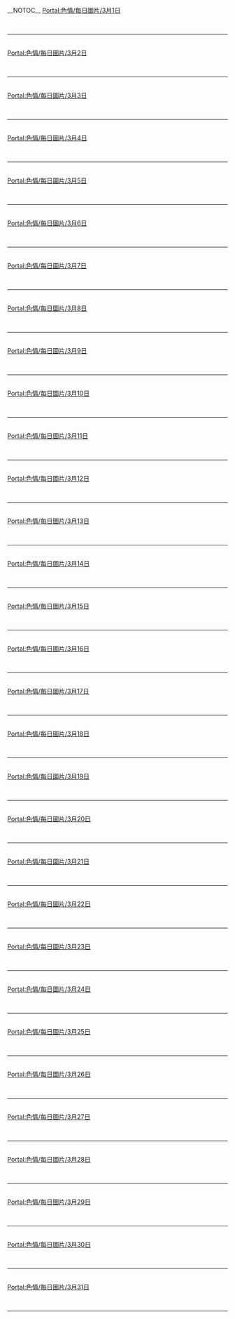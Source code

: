 {{Portal:色情/box-header|1月圖片|Portal:色情/每日圖片/1月|}}
__NOTOC__{{Portal:色情/每日圖片}}
[[Portal:色情/每日圖片/3月1日|Portal:色情/每日圖片/3月1日]]
{{Portal:色情/每日圖片/3月1日}}<div style="clear: both"></div><br/><hr/><br/>
[[Portal:色情/每日圖片/3月2日|Portal:色情/每日圖片/3月2日]]
{{Portal:色情/每日圖片/3月2日}}<div style="clear: both"></div><br/><hr/><br/>
[[Portal:色情/每日圖片/3月3日|Portal:色情/每日圖片/3月3日]]
{{Portal:色情/每日圖片/3月3日}}<div style="clear: both"></div><br/><hr/><br/>
[[Portal:色情/每日圖片/3月4日|Portal:色情/每日圖片/3月4日]]
{{Portal:色情/每日圖片/3月4日}}<div style="clear: both"></div><br/><hr/><br/>
[[Portal:色情/每日圖片/3月5日|Portal:色情/每日圖片/3月5日]]
{{Portal:色情/每日圖片/3月5日}}<div style="clear: both"></div><br/><hr/><br/>
[[Portal:色情/每日圖片/3月6日|Portal:色情/每日圖片/3月6日]]
{{Portal:色情/每日圖片/3月6日}}<div style="clear: both"></div><br/><hr/><br/>
[[Portal:色情/每日圖片/3月7日|Portal:色情/每日圖片/3月7日]]
{{Portal:色情/每日圖片/3月7日}}<div style="clear: both"></div><br/><hr/><br/>
[[Portal:色情/每日圖片/3月8日|Portal:色情/每日圖片/3月8日]]
{{Portal:色情/每日圖片/3月8日}}<div style="clear: both"></div><br/><hr/><br/>
[[Portal:色情/每日圖片/3月9日|Portal:色情/每日圖片/3月9日]]
{{Portal:色情/每日圖片/3月9日}}<div style="clear: both"></div><br/><hr/><br/>
[[Portal:色情/每日圖片/3月10日|Portal:色情/每日圖片/3月10日]]
{{Portal:色情/每日圖片/3月10日}}<div style="clear: both"></div><br/><hr/><br/>
[[Portal:色情/每日圖片/3月11日|Portal:色情/每日圖片/3月11日]]
{{Portal:色情/每日圖片/3月11日}}<div style="clear: both"></div><br/><hr/><br/>
[[Portal:色情/每日圖片/3月12日|Portal:色情/每日圖片/3月12日]]
{{Portal:色情/每日圖片/3月12日}}<div style="clear: both"></div><br/><hr/><br/>
[[Portal:色情/每日圖片/3月13日|Portal:色情/每日圖片/3月13日]]
{{Portal:色情/每日圖片/3月13日}}<div style="clear: both"></div><br/><hr/><br/>
[[Portal:色情/每日圖片/3月14日|Portal:色情/每日圖片/3月14日]]
{{Portal:色情/每日圖片/3月14日}}<div style="clear: both"></div><br/><hr/><br/>
[[Portal:色情/每日圖片/3月15日|Portal:色情/每日圖片/3月15日]]
{{Portal:色情/每日圖片/3月15日}}<div style="clear: both"></div><br/><hr/><br/>
[[Portal:色情/每日圖片/3月16日|Portal:色情/每日圖片/3月16日]]
{{Portal:色情/每日圖片/3月16日}}<div style="clear: both"></div><br/><hr/><br/>
[[Portal:色情/每日圖片/3月17日|Portal:色情/每日圖片/3月17日]]
{{Portal:色情/每日圖片/3月17日}}<div style="clear: both"></div><br/><hr/><br/>
[[Portal:色情/每日圖片/3月18日|Portal:色情/每日圖片/3月18日]]
{{Portal:色情/每日圖片/3月18日}}<div style="clear: both"></div><br/><hr/><br/>
[[Portal:色情/每日圖片/3月19日|Portal:色情/每日圖片/3月19日]]
{{Portal:色情/每日圖片/3月19日}}<div style="clear: both"></div><br/><hr/><br/>
[[Portal:色情/每日圖片/3月20日|Portal:色情/每日圖片/3月20日]]
{{Portal:色情/每日圖片/3月20日}}<div style="clear: both"></div><br/><hr/><br/>
[[Portal:色情/每日圖片/3月21日|Portal:色情/每日圖片/3月21日]]
{{Portal:色情/每日圖片/3月21日}}<div style="clear: both"></div><br/><hr/><br/>
[[Portal:色情/每日圖片/3月22日|Portal:色情/每日圖片/3月22日]]
{{Portal:色情/每日圖片/3月22日}}<div style="clear: both"></div><br/><hr/><br/>
[[Portal:色情/每日圖片/3月23日|Portal:色情/每日圖片/3月23日]]
{{Portal:色情/每日圖片/3月23日}}<div style="clear: both"></div><br/><hr/><br/>
[[Portal:色情/每日圖片/3月24日|Portal:色情/每日圖片/3月24日]]
{{Portal:色情/每日圖片/3月24日}}<div style="clear: both"></div><br/><hr/><br/>
[[Portal:色情/每日圖片/3月25日|Portal:色情/每日圖片/3月25日]]
{{Portal:色情/每日圖片/3月25日}}<div style="clear: both"></div><br/><hr/><br/>
[[Portal:色情/每日圖片/3月26日|Portal:色情/每日圖片/3月26日]]
{{Portal:色情/每日圖片/3月26日}}<div style="clear: both"></div><br/><hr/><br/>
[[Portal:色情/每日圖片/3月27日|Portal:色情/每日圖片/3月27日]]
{{Portal:色情/每日圖片/3月27日}}<div style="clear: both"></div><br/><hr/><br/>
[[Portal:色情/每日圖片/3月28日|Portal:色情/每日圖片/3月28日]]
{{Portal:色情/每日圖片/3月28日}}<div style="clear: both"></div><br/><hr/><br/>
[[Portal:色情/每日圖片/3月29日|Portal:色情/每日圖片/3月29日]]
{{Portal:色情/每日圖片/3月29日}}<div style="clear: both"></div><br/><hr/><br/>
[[Portal:色情/每日圖片/3月30日|Portal:色情/每日圖片/3月30日]]
{{Portal:色情/每日圖片/3月30日}}<div style="clear: both"></div><br/><hr/><br/>
[[Portal:色情/每日圖片/3月31日|Portal:色情/每日圖片/3月31日]]
{{Portal:色情/每日圖片/3月31日}}<div style="clear: both"></div><br/><hr/><br/>

{{Portal:色情/box-footer|}}